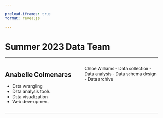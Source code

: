 ```yaml
---

preload-iframes: true
format: revealjs

---
```


# Summer 2023 Data Team {background-iframe=“networkiframe/index.html”}


---

:::: {.columns}

::: {.column width="50%"}

## Anabelle Colmenares
- Data wrangling
- Data analysis tools
- Data visualization
- Web development

:::

::: {.column width="50%"}

Chloe Williams
- Data collection
- Data analysis
- Data schema design
- Data archive

:::

::::

---
